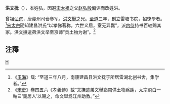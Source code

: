 {{multiple issues|
{{copyedit|time=2016-08-21T00:06:40+00:00}}
{{copypaste|time=2016-08-21T00:06:40+00:00}}
{{inappropriate tone|time=2016-08-21T00:06:40+00:00}}
{{primarysources|time=2016-08-21T00:06:40+00:00}}
{{roughtranslation|time=2016-08-21T00:06:40+00:00}}
}}
'''洪文抚'''（{{bd|?||?|}}），本姓弘，因避[[宋太祖|宋太祖]]之父[[赵弘殷|赵弘殷]]偏讳而改姓洪。

曾祖[[弘谔|弘谔]]，唐虔州司仓参军。[[洪文舉|洪文舉]]之兄。[[至道|至道]]三年，創立雷塘书院，招徠學者。<ref>《[[玉海|玉海]]》载: “至道三年八月，南康建昌县洪文抚于所居雷湖北创书舍，集学者。”</ref>[[宋太宗|宋太宗]]聞知建昌洪氏“以孝悌著称，六世义居，室无异爨”，派[[内侍|内侍]]持书百轴赐其家。洪文撫遣弟洪文举至京师“贡土物为谢”。<ref>《[[宋史|宋史]]》卷四五六《孝義傳》載“文撫遣弟文舉詣闕供土物爲謝，太宗飛白一軸曰‘義居人’以賜之，命文舉爲江州助教。”</ref>

==注釋==
{{reflist}}

[[category:宋朝人|H]]